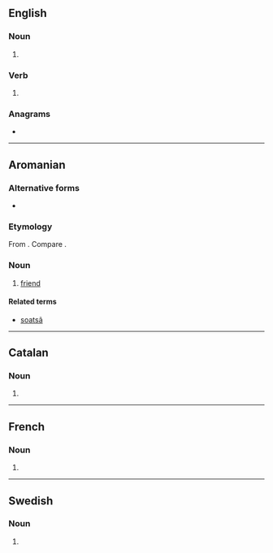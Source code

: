 ==English==

===Noun===
{{head|en|noun plural form}}

# {{plural of|sot|lang=en}}

===Verb===
{{head|en|verb form}}

# {{en-third-person singular of|sot}}

===Anagrams===
* {{anagrams|en|OSTs|SSTO|osts|toss}}

----

==Aromanian==

===Alternative forms===
* {{alter|rup|sotsu}}

===Etymology===
From {{inh|rup|la|socius}}. Compare {{cog|ro|soț}}.

===Noun===
{{head|rup|noun|g=m|plural|sots}}

# [[friend]]

====Related terms====
* [[soatsã]]

----

==Catalan==

===Noun===
{{head|ca|noun form}}

# {{plural of|sot|lang=ca}}

----

==French==

===Noun===
{{head|fr|noun plural form|g=m}}

# {{plural of|sot|lang=fr}}

----

==Swedish==

===Noun===
{{head|sv|noun form}}

# {{sv-noun-form-indef-gen|sot}}
